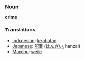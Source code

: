 === Noun ===
'''crime'''

=== Translations ===
*[[Indonesian]]: [[jahat|kejahatan]]
*[[Japanese]]: [[犯罪]] ([[はんざい]], hanzai)
*[[Manchu]]: [[weile]]